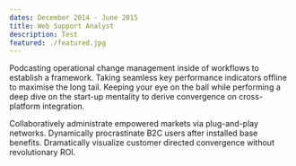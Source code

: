 ```yaml
---
dates: December 2014 - June 2015
title: Web Support Analyst
description: Test
featured: ./featured.jpg
---
```


Podcasting operational change management inside of workflows to establish a framework. Taking seamless key performance indicators offline to maximise the long tail. Keeping your eye on the ball while performing a deep dive on the start-up mentality to derive convergence on cross-platform integration.

Collaboratively administrate empowered markets via plug-and-play networks. Dynamically procrastinate B2C users after installed base benefits. Dramatically visualize customer directed convergence without revolutionary ROI.
